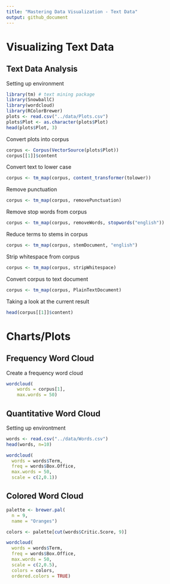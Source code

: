 ```yaml
---
title: "Mastering Data Visualization - Text Data"
output: github_document
---
```


# Visualizing Text Data

## Text Data Analysis

Setting up environment

```r

library(tm) # text mining package
library(SnowballC)
library(wordcloud)
library(RColorBrewer)
plots <- read.csv("../data/Plots.csv")
plots$Plot <- as.character(plots$Plot)
head(plots$Plot, 3)

```

Convert plots into corpus
```r
corpus <- Corpus(VectorSource(plots$Plot))
corpus[[1]]$content
```
Convert text to lower case
```r
corpus <- tm_map(corpus, content_transformer(tolower))
```

Remove punctuation
```r
corpus <- tm_map(corpus, removePunctuation)
```

Remove stop words from corpus
```r
corpus <- tm_map(corpus, removeWords, stopwords("english"))
```

Reduce terms to stems in corpus
```r
corpus <- tm_map(corpus, stemDocument, "english")
```


Strip whitespace from corpus
```r
corpus <- tm_map(corpus, stripWhitespace)
```

Convert corpus to text document
```r
corpus <- tm_map(corpus, PlainTextDocument)
```
 
Taking a look at the current result
```r
head(corpus[[1]]$content)
```

# Charts/Plots


## Frequency Word Cloud

Create a frequency word cloud
```r
wordcloud(
    words = corpus[1],
    max.words = 50)
```



## Quantitative Word Cloud

Setting up environtment
```r
words <- read.csv("../data/Words.csv")
head(words, n=10)
```


```r
wordcloud(
  words = words$Term,
  freq = words$Box.Office,
  max.words = 50,
  scale = c(2,0.1))
```

    
## Colored Word Cloud

```r
palette <- brewer.pal(
  n = 9,
  name = "Oranges")

colors <- palette[cut(words$Critic.Score, 9)]

wordcloud(
  words = words$Term,
  freq = words$Box.Office,
  max.words = 50,
  scale = c(2,0.5),
  colors = colors,
  ordered.colors = TRUE)
```

